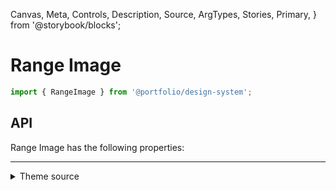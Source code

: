   Canvas,
  Meta,
  Controls,
  Description,
  Source,
  ArgTypes,
  Stories,
  Primary,
} from '@storybook/blocks';


<Meta of={RangeImageStories} />

# Range Image

```js
import { RangeImage } from '@portfolio/design-system';
```

<Primary />

## API

Range Image has the following properties:

<Controls />

<Stories includePrimary={false} />

<hr />

<details>
<summary>Theme source</summary>

<Source dark language='jsx' code={ThemeFile} />
</details>
